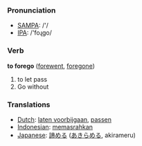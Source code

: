 === Pronunciation ===
*[[w:SAMPA|SAMPA]]: /'/
*[[w:IPA|IPA]]: /'foɻgo/

=== Verb ===

'''to forego''' ([[forewent]], [[foregone]])

# to let pass
# Go without

=== Translations ===
*[[Dutch]]: [[laten voorbijgaan]], [[passen]]
*[[Indonesian]]: [[pasrah|memasrahkan]]
*[[Japanese]]: [[諦める]] ([[あきらめる]], akirameru)